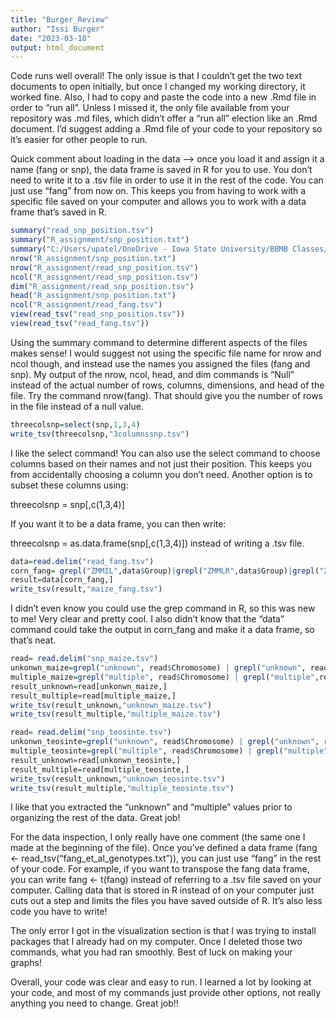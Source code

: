 ```yaml
---
title: "Burger_Review"
author: "Issi Burger"
date: "2023-03-18"
output: html_document
---
```


Code runs well overall! The only issue is that I couldn't get the two text documents to open initially, but once I changed my working directory, it worked fine. Also, I had to copy and paste the code into a new .Rmd file in order to "run all". Unless I missed it, the only file available from your repository was .md files, which didn't offer a "run all" election like an .Rmd document. I'd suggest adding a .Rmd file of your code to your repository so it's easier for other people to run.


Quick comment about loading in the data --> once you load it and assign it a name (fang or snp), the data frame is saved in R for you to use. You don't need to write it to a .tsv file in order to use it in the rest of the code. You can just use "fang" from now on. This keeps you from having to work with a specific file saved on your computer and allows you to work with a data frame that's saved in R. 

```r

summary("read_snp_position.tsv")
summary("R_assignment/snp_position.txt")
summary("C:/Users/upatel/OneDrive - Iowa State University/BBMB Classes/BCB546/EEOB546_R_lesson/R_assignment/read_fang.tsv")
nrow("R_assignment/snp_position.txt")
nrow("R_assignment/read_snp_position.tsv")
ncol("R_assignment/read_snp_position.tsv")
dim("R_assignment/read_snp_position.tsv")
head("R_assignment/snp_position.txt")
ncol("R_assignment/read_fang.tsv")
view(read_tsv("read_snp_position.tsv"))
view(read_tsv("read_fang.tsv"))
```
Using the summary command to determine different aspects of the files makes sense! I would suggest not using the specific file name for nrow and ncol though, and instead use the names you assigned the files (fang and snp). My output of the nrow, ncol, head, and dim commands is "Null" instead of the actual number of rows, columns, dimensions, and head of the file. Try the command nrow(fang). That should give you the number of rows in the file instead of a null value. 


```r
threecolsnp=select(snp,1,3,4)
write_tsv(threecolsnp,"3columnssnp.tsv")
```
I like the select command! You can also use the select command to choose columns based on their names and not just their position. This keeps you from accidentally choosing a column you don't need. Another option is to subset these columns using:

threecolsnp = snp[,c(1,3,4)]

If you want it to be a data frame, you can then write:

threecolsnp = as.data.frame(snp[,c(1,3,4)]) instead of writing a .tsv file. 


```r
data=read.delim("read_fang.tsv")
corn_fang= grepl("ZMMIL",data$Group)|grepl("ZMMLR",data$Group)|grepl("ZMMMR",data$Group)
result=data[corn_fang,]
write_tsv(result,"maize_fang.tsv")
```
I didn't even know you could use the grep command in R, so this was new to me! Very clear and pretty cool. I also didn't know that the "data" command could take the output in corn_fang and make it a data frame, so that's neat. 


```r
read= read.delim("snp_maize.tsv")
unkonwn_maize=grepl("unknown", read$Chromosome) | grepl("unknown", read$Position)
multiple_maize=grepl("multiple", read$Chromosome) | grepl("multiple",read$Position)
result_unknown=read[unkonwn_maize,]
result_multiple=read[multiple_maize,]
write_tsv(result_unknown,"unknown_maize.tsv")
write_tsv(result_multiple,"multiple_maize.tsv")
```

```r
read= read.delim("snp_teosinte.tsv")
unkonwn_teosinte=grepl("unknown", read$Chromosome) | grepl("unknown", read$Position)
multiple_teosinte=grepl("multiple", read$Chromosome) | grepl("multiple",read$Position)
result_unknown=read[unkonwn_teosinte,]
result_multiple=read[multiple_teosinte,]
write_tsv(result_unknown,"unknown_teosinte.tsv")
write_tsv(result_multiple,"multiple_teosinte.tsv")
```
I like that you extracted the "unknown" and "multiple" values prior to organizing the rest of the data. Great job!


For the data inspection, I only really have one comment (the same one I made at the beginning of the file). Once you've defined a data frame (fang <- read_tsv("fang_et_al_genotypes.txt")), you can just use "fang" in the rest of your code. For example, if you want to transpose the fang data frame, you can write fang <- t(fang) instead of referring to a .tsv file saved on your computer. Calling data that is stored in R instead of on your computer just cuts out a step and limits the files you have saved outside of R. It's also less code you have to write!

The only error I got in the visualization section is that I was trying to install packages that I already had on my computer. Once I deleted those two commands, what you had ran smoothly. Best of luck on making your graphs!


Overall, your code was clear and easy to run. I learned a lot by looking at your code, and most of my commands just provide other options, not really anything you need to change. Great job!!

